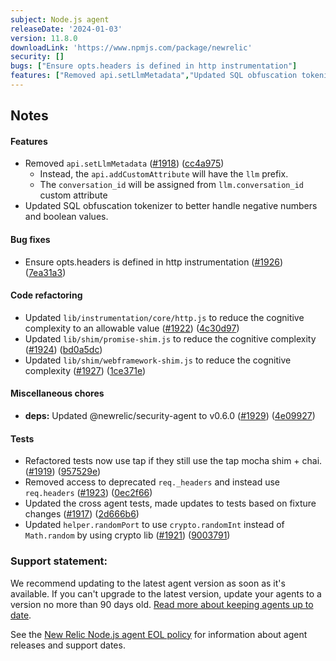 ```yaml
---
subject: Node.js agent
releaseDate: '2024-01-03'
version: 11.8.0
downloadLink: 'https://www.npmjs.com/package/newrelic'
security: []
bugs: ["Ensure opts.headers is defined in http instrumentation"]
features: ["Removed api.setLlmMetadata","Updated SQL obfuscation tokenizer to better handle negative numbers and boolean values"]
---
```


## Notes

#### Features

* Removed `api.setLlmMetadata` ([#1918](https://github.com/newrelic/node-newrelic/pull/1918)) ([cc4a975](https://github.com/newrelic/node-newrelic/commit/cc4a975a3f020648d183ce620e244ba0a09c286d))
    * Instead, the `api.addCustomAttribute` will have the `llm` prefix.  
    * The `conversation_id` will be assigned from `llm.conversation_id` custom attribute
* Updated SQL obfuscation tokenizer to better handle negative numbers and boolean values.

#### Bug fixes

* Ensure opts.headers is defined in http instrumentation ([#1926](https://github.com/newrelic/node-newrelic/pull/1926)) ([7ea31a3](https://github.com/newrelic/node-newrelic/commit/7ea31a3c3ff45567cf102da6bbec4b9e68af9602))

#### Code refactoring

* Updated `lib/instrumentation/core/http.js` to reduce the cognitive complexity to an allowable value ([#1922](https://github.com/newrelic/node-newrelic/pull/1922)) ([4c30d97](https://github.com/newrelic/node-newrelic/commit/4c30d977ca74421cfa396c2f86383212e40475e1))
* Updated `lib/shim/promise-shim.js` to reduce the cognitive complexity ([#1924](https://github.com/newrelic/node-newrelic/pull/1924)) ([bd0a5dc](https://github.com/newrelic/node-newrelic/commit/bd0a5dc95c8077794c30c5ebe25f0e153aefb1b4))
* Updated `lib/shim/webframework-shim.js` to reduce the cognitive complexity ([#1927](https://github.com/newrelic/node-newrelic/pull/1927)) ([1ce371e](https://github.com/newrelic/node-newrelic/commit/1ce371e69fd8db7306137c749b9e5486aaacd434))

#### Miscellaneous chores

* **deps:** Updated @newrelic/security-agent to v0.6.0 ([#1929](https://github.com/newrelic/node-newrelic/pull/1929)) ([4e09927](https://github.com/newrelic/node-newrelic/commit/4e0992709f8bd07b941a8c7adf0aa51481b0282e))

#### Tests

* Refactored tests now use tap if they still use the tap mocha shim + chai. ([#1919](https://github.com/newrelic/node-newrelic/pull/1919)) ([957529e](https://github.com/newrelic/node-newrelic/commit/957529e901115a16ed31c4663e460e4044d9a09d))
* Removed access to deprecated `req._headers` and instead use `req.headers` ([#1923](https://github.com/newrelic/node-newrelic/pull/1923)) ([0ec2f66](https://github.com/newrelic/node-newrelic/commit/0ec2f6669bf90e54af8eddad7b42aa029a7ef517))
* Updated the cross agent tests, made updates to tests based on fixture changes ([#1917](https://github.com/newrelic/node-newrelic/pull/1917)) ([2d666b6](https://github.com/newrelic/node-newrelic/commit/2d666b6e47d6ad7ecf14aa832a6ae1fbd15ee973))
* Updated `helper.randomPort` to use `crypto.randomInt` instead of `Math.random` by using crypto lib ([#1921](https://github.com/newrelic/node-newrelic/pull/1921)) ([9003791](https://github.com/newrelic/node-newrelic/commit/9003791e934efb7ab284406735b334bd9ae4872c))


### Support statement:

We recommend updating to the latest agent version as soon as it's available. If you can't upgrade to the latest version, update your agents to a version no more than 90 days old. [Read more about keeping agents up to date](/docs/new-relic-solutions/new-relic-one/install-configure/update-new-relic-agent).

See the [New Relic Node.js agent EOL policy](/docs/apm/agents/nodejs-agent/getting-started/nodejs-agent-eol-policy) for information about agent releases and support dates.
